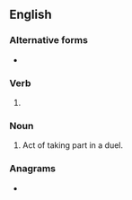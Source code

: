 ==English==

===Alternative forms===
* {{l|en|duelling}} {{qualifier|British}}

===Verb===
{{head|en|present participle}}

# {{present participle of|duel|lang=en|nocat=1}}

===Noun===
{{en-noun}}

# Act of taking part in a duel.

===Anagrams===
* {{anagrams|en|a=degilnu|Legundi|eluding|indulge}}